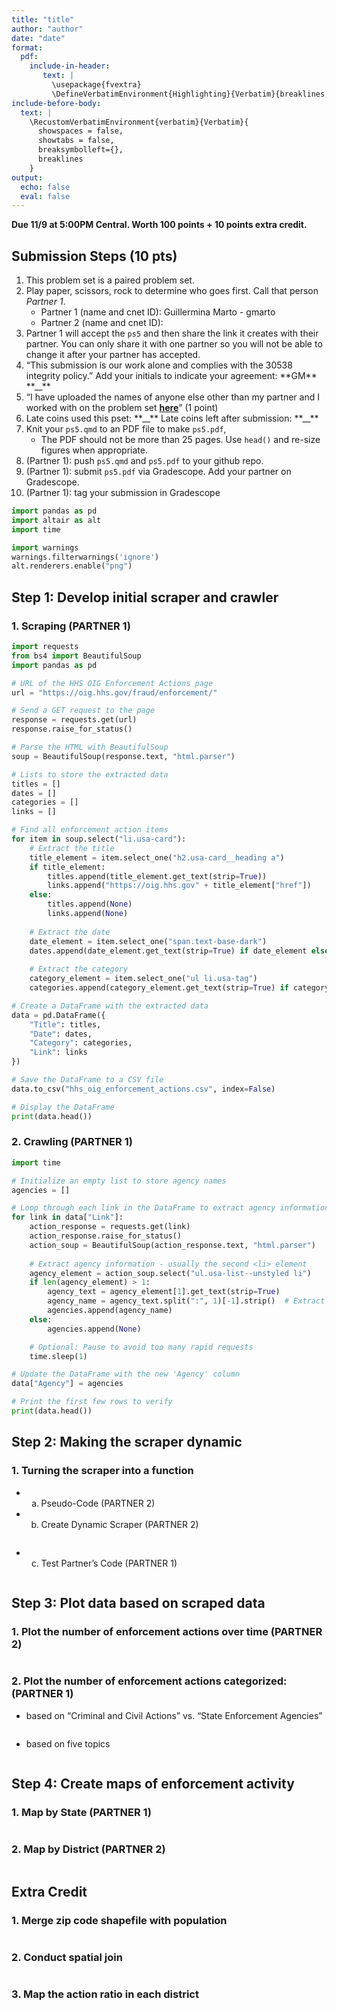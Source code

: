 ```yaml
---
title: "title"
author: "author"
date: "date"
format: 
  pdf:
    include-in-header: 
       text: |
         \usepackage{fvextra}
         \DefineVerbatimEnvironment{Highlighting}{Verbatim}{breaklines,commandchars=\\\{\}}
include-before-body:
  text: |
    \RecustomVerbatimEnvironment{verbatim}{Verbatim}{
      showspaces = false,
      showtabs = false,
      breaksymbolleft={},
      breaklines
    }
output:
  echo: false
  eval: false
---
```


**Due 11/9 at 5:00PM Central. Worth 100 points + 10 points extra credit.**

## Submission Steps (10 pts)
1. This problem set is a paired problem set.
2. Play paper, scissors, rock to determine who goes first. Call that person *Partner 1*.
    - Partner 1 (name and cnet ID): Guillermina Marto - gmarto
    - Partner 2 (name and cnet ID):
3. Partner 1 will accept the `ps5` and then share the link it creates with their partner. You can only share it with one partner so you will not be able to change it after your partner has accepted. 
4. "This submission is our work alone and complies with the 30538 integrity policy." Add your initials to indicate your agreement: \*\*GM\*\* \*\*\_\_\*\*
5. "I have uploaded the names of anyone else other than my partner and I worked with on the problem set **[here](https://docs.google.com/forms/d/185usrCREQaUbvAXpWhChkjghdGgmAZXA3lPWpXLLsts/edit)**"  (1 point)
6. Late coins used this pset: \*\*\_\_\*\* Late coins left after submission: \*\*\_\_\*\*
7. Knit your `ps5.qmd` to an PDF file to make `ps5.pdf`, 
    * The PDF should not be more than 25 pages. Use `head()` and re-size figures when appropriate. 
8. (Partner 1): push  `ps5.qmd` and `ps5.pdf` to your github repo.
9. (Partner 1): submit `ps5.pdf` via Gradescope. Add your partner on Gradescope.
10. (Partner 1): tag your submission in Gradescope

\newpage

```python
import pandas as pd
import altair as alt
import time

import warnings 
warnings.filterwarnings('ignore')
alt.renderers.enable("png")
```


## Step 1: Develop initial scraper and crawler

### 1. Scraping (PARTNER 1)

```python
import requests
from bs4 import BeautifulSoup
import pandas as pd

# URL of the HHS OIG Enforcement Actions page
url = "https://oig.hhs.gov/fraud/enforcement/"

# Send a GET request to the page
response = requests.get(url)
response.raise_for_status()

# Parse the HTML with BeautifulSoup
soup = BeautifulSoup(response.text, "html.parser")

# Lists to store the extracted data
titles = []
dates = []
categories = []
links = []

# Find all enforcement action items
for item in soup.select("li.usa-card"):
    # Extract the title
    title_element = item.select_one("h2.usa-card__heading a")
    if title_element:
        titles.append(title_element.get_text(strip=True))
        links.append("https://oig.hhs.gov" + title_element["href"])
    else:
        titles.append(None)
        links.append(None)
    
    # Extract the date
    date_element = item.select_one("span.text-base-dark")
    dates.append(date_element.get_text(strip=True) if date_element else None)
    
    # Extract the category
    category_element = item.select_one("ul li.usa-tag")
    categories.append(category_element.get_text(strip=True) if category_element else None)

# Create a DataFrame with the extracted data
data = pd.DataFrame({
    "Title": titles,
    "Date": dates,
    "Category": categories,
    "Link": links
})

# Save the DataFrame to a CSV file
data.to_csv("hhs_oig_enforcement_actions.csv", index=False)

# Display the DataFrame
print(data.head())

```

  
### 2. Crawling (PARTNER 1)

```python
import time 

# Initialize an empty list to store agency names
agencies = []

# Loop through each link in the DataFrame to extract agency information
for link in data["Link"]:
    action_response = requests.get(link)
    action_response.raise_for_status()
    action_soup = BeautifulSoup(action_response.text, "html.parser")
    
    # Extract agency information - usually the second <li> element
    agency_element = action_soup.select("ul.usa-list--unstyled li")
    if len(agency_element) > 1:
        agency_text = agency_element[1].get_text(strip=True)
        agency_name = agency_text.split(":", 1)[-1].strip()  # Extract text after "Agency:"
        agencies.append(agency_name)
    else:
        agencies.append(None)

    # Optional: Pause to avoid too many rapid requests
    time.sleep(1)

# Update the DataFrame with the new 'Agency' column
data["Agency"] = agencies

# Print the first few rows to verify
print(data.head())

```

## Step 2: Making the scraper dynamic

### 1. Turning the scraper into a function 

* a. Pseudo-Code (PARTNER 2)


* b. Create Dynamic Scraper (PARTNER 2)

```python

```

* c. Test Partner's Code (PARTNER 1)

```python

```

## Step 3: Plot data based on scraped data

### 1. Plot the number of enforcement actions over time (PARTNER 2)

```python

```

### 2. Plot the number of enforcement actions categorized: (PARTNER 1)

* based on "Criminal and Civil Actions" vs. "State Enforcement Agencies"

```python

```

* based on five topics

```python

```

## Step 4: Create maps of enforcement activity

### 1. Map by State (PARTNER 1)

```python

```


### 2. Map by District (PARTNER 2)

```python

```

## Extra Credit

### 1. Merge zip code shapefile with population
```python

```

### 2. Conduct spatial join
```python

```

### 3. Map the action ratio in each district
```python

```